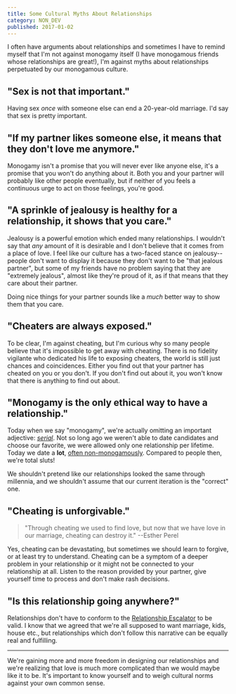 ```yaml
---
title: Some Cultural Myths About Relationships
category: NON_DEV
published: 2017-01-02
---
```


I often have arguments about relationships and sometimes I have to remind myself that I'm not against monogamy itself (I have monogamous friends whose relationships are great!), I'm against myths about relationships perpetuated by our monogamous culture.

## "Sex is not that important."

Having sex _once_ with someone else can end a 20-year-old marriage. I'd say that sex is pretty important.

## "If my partner likes someone else, it means that they don't love me anymore."

Monogamy isn't a promise that you will never ever like anyone else, it's a promise that you won't do anything about it. Both you and your partner will probably like other people eventually, but if neither of you feels a continuous urge to act on those feelings, you're good.

## "A sprinkle of jealousy is healthy for a relationship, it shows that you care."

Jealousy is a powerful emotion which ended many relationships. I wouldn't say that _any_ amount of it is desirable and I don't believe that it comes from a place of love. I feel like our culture has a two-faced stance on jealousy--people don't want to display it because they don't want to be "that jealous partner", but some of my friends have no problem saying that they are "extremely jealous", almost like they're proud of it, as if that means that they care about their partner.

Doing nice things for your partner sounds like a _much_ better way to show them that you care.

## "Cheaters are always exposed."

To be clear, I'm against cheating, but I'm curious why so many people believe that it's impossible to get away with cheating. There is no fidelity vigilante who dedicated his life to exposing cheaters, the world is still just chances and coincidences. Either you find out that your partner has cheated on you or you don't. If you don't find out about it, you won't know that there is anything to find out about.

## "Monogamy is the only ethical way to have a relationship."

Today when we say "monogamy", we're actually omitting an important adjective: [_serial_][serial-monogamy]. Not so long ago we weren't able to date candidates and choose our favorite, we were allowed only one relationship per lifetime. Today we date a **lot**, [often non-monogamously][non-monogamy-survey]. Compared to people then, we're total sluts!

We shouldn't pretend like our relationships looked the same through millennia, and we shouldn't assume that our current iteration is the "correct" one.

## "Cheating is unforgivable."

  > "Through cheating we used to find love, but now that we have love in our marriage, cheating can destroy it." --Esther Perel

Yes, cheating can be devastating, but sometimes we should learn to forgive, or at least try to understand. Cheating can be a symptom of a deeper problem in your relationship or it might not be connected to your relationship at all. Listen to the reason provided by your partner, give yourself time to process and don't make rash decisions.

## "Is this relationship going anywhere?"

Relationships don't have to conform to the [Relationship Escalator][relationship-escalator] to be valid. I know that we agreed that we're all supposed to want marriage, kids, house etc., but relationships which don't follow this narrative can be equally real and fulfilling.

---

We're gaining more and more freedom in designing our relationships and we're realizing that love is much more complicated than we would maybe like it to be. It's important to know yourself and to weigh cultural norms against your own common sense.

[serial-monogamy]: https://en.wikipedia.org/wiki/Monogamy#Serial_monogamy
[non-monogamy-survey]: https://www.bustle.com/articles/180764-1-in-5-people-date-non-monogamously-says-wide-ranging-survey-finally
[relationship-escalator]: http://offescalator.com/what-escalator/
